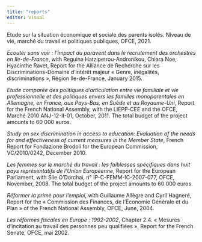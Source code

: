 ```yaml
---
title: "reports"
editor: visual
---
```


Etude sur la situation économique et sociale des parents isolés. Niveau de vie, marché du travail et politiques publiques, OFCE, 2021.

*Ecouter sans voir : l'impact du paravent dans le recrutement des orchestres en Ile-de-France*, with Reguina Hatzipetrou-Andronikou, Chiara Noe, Hyacinthe Ravet, Report for the Alliance de Recherche sur les Discriminations-Domaine d'intérêt majeur « Genre, inégalités, discriminations », Région Ile-de-France, January 2015.

*Etude comparée des politiques d'articulation entre vie familiale et vie professionnelle et des politiques envers les familles monoparentales en Allemagne, en France, aux Pays-Bas, en Suède et au Royaume-Uni*, Report for the French National Assembly, with the LIEPP-CEE and the OFCE, Marché 2010 ANJ-12-II-01, October, 2011. The total budget of the project amounts to 60 000 euros.

*Study on sex discrimination in access to education: Evaluation of the needs for and effectiveness of current measures in the Member State*, French Report for Fondazione Brodoli for the European Commission, VC/2010/0242, December 2010.

*Les femmes sur le marché du travail : les faiblesses spécifiques dans huit pays représentatifs de l'Union Européenne*, Report for the European Parliament, with Sile O'Dorchai, n° IP-C-FEMM-IC-2007-077, OFCE, November, 2008. The total budget of the project amounts to 60 000 euros.

*Réformer la prime pour l'emploi*, with Guillaume Allègre and Cyril Hagneré, Report for the « Commission des Finances, de l'Economie Générale et du Plan » of the French National Assembly, OFCE, June, 2004.

*Les réformes fiscales en Europe : 1992-2002*, Chapter 2.4. « Mesures d'incitation au travail des personnes peu qualifiées », Report for the French Senate, OFCE, mai 2002.
